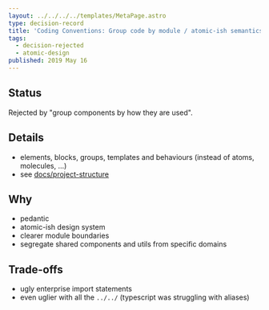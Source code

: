 ```yaml
---
layout: ../../../../templates/MetaPage.astro
type: decision-record
title: 'Coding Conventions: Group code by module / atomic-ish semantics'
tags:
  - decision-rejected
  - atomic-design
published: 2019 May 16
---
```


## Status

Rejected by "group components by how they are used".

## Details

- elements, blocks, groups, templates and behaviours (instead of atoms, molecules, ...)
- see [docs/project-structure](/meta/docs/project-structure#atomic-ish-semantics-translated-to)

## Why

- pedantic
- atomic-ish design system
- clearer module boundaries
- segregate shared components and utils from specific domains

## Trade-offs

- ugly enterprise import statements
- even uglier with all the `../../` (typescript was struggling with aliases)
